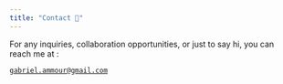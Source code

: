 ```yaml
---
title: "Contact 📧"
---
```


For any inquiries, collaboration opportunities, or just to say hi, you can reach me at :

[`gabriel.ammour@gmail.com`](gabriel.ammour@gmail.com)
